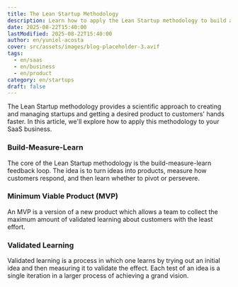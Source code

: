 ```yaml
---
title: The Lean Startup Methodology
description: Learn how to apply the Lean Startup methodology to build and grow your SaaS business.
date: 2025-08-22T15:40:00
lastModified: 2025-08-22T15:40:00
author: en/yuniel-acosta
cover: src/assets/images/blog-placeholder-3.avif
tags:
  - en/saas
  - en/business
  - en/product
category: en/startups
draft: false
---
```


The Lean Startup methodology provides a scientific approach to creating and managing startups and getting a desired product to customers' hands faster. In this article, we'll explore how to apply this methodology to your SaaS business.

### Build-Measure-Learn

The core of the Lean Startup methodology is the build-measure-learn feedback loop. The idea is to turn ideas into products, measure how customers respond, and then learn whether to pivot or persevere.

### Minimum Viable Product (MVP)

An MVP is a version of a new product which allows a team to collect the maximum amount of validated learning about customers with the least effort.

### Validated Learning

Validated learning is a process in which one learns by trying out an initial idea and then measuring it to validate the effect. Each test of an idea is a single iteration in a larger process of achieving a grand vision.